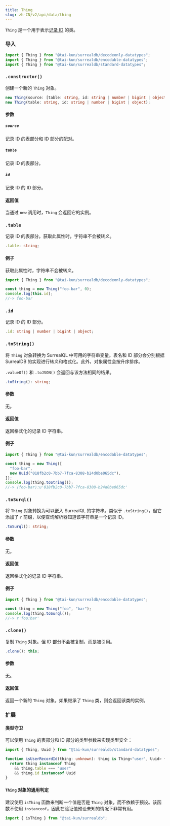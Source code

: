 ```yaml
---
title: Thing
slug: zh-CN/v2/api/data/thing
---
```



`Thing` 是一个用于表示[记录 ID](https://surrealdb.com/docs/surrealql/datamodel/ids) 的类。

### 导入

```ts
import { Thing } from "@tai-kun/surrealdb/decodeonly-datatypes";
import { Thing } from "@tai-kun/surrealdb/encodable-datatypes";
import { Thing } from "@tai-kun/surrealdb/standard-datatypes";
```

### `.constructor()`

创建一个新的 `Thing` 对象。

```ts
new Thing(source: [table: string, id: string | number | bigint | object]);
new Thing(table: string, id: string | number | bigint | object);
```

#### 参数

##### `source`

记录 ID 的表部分和 ID 部分的配对。

##### `table`

记录 ID 的表部分。

##### `id`

记录 ID 的 ID 部分。

#### 返回值

当通过 `new` 调用时，`Thing` 会返回它的实例。

### `.table` <Badge variant="instance" /><Badge variant="property" /><Badge variant="decodeonly" />

记录 ID 的表部分。获取此属性时，字符串不会被转义。

```ts
.table: string;
```

#### 例子

获取此属性时，字符串不会被转义。

```ts
import { Thing } from "@tai-kun/surrealdb/decodeonly-datatypes";

const thing = new Thing("foo-bar", 0);
console.log(this.id);
//-> foo-bar
```

### `.id` <Badge variant="instance" /><Badge variant="property" /><Badge variant="decodeonly" />

记录 ID 的 ID 部分。

```ts
.id: string | number | bigint | object;
```

### `.toString()` <Badge variant="instance" /><Badge variant="method" /><Badge variant="encodable" />

将 `Thing` 对象转换为 SurrealQL 中可用的字符串变量。表名和 ID 部分会分别根据 SurrealDB 的实现进行转义和格式化。此外，对象属性会按升序排序。

`.valueOf()` 和 `.toJSON()` 会返回与该方法相同的结果。

```ts
.toString(): string;
```

#### 参数

无。

#### 返回值

返回格式化的记录 ID 字符串。

#### 例子

```ts
import { Thing } from "@tai-kun/surrealdb/encodable-datatypes";

const thing = new Thing([
  "foo-bar",
  new Uuid("018fb2c0-7bb7-7fca-8308-b24d0be065dc"),
]);
console.log(thing.toString());
//-> ⟨foo-bar⟩:u'018fb2c0-7bb7-7fca-8308-b24d0be065dc'
```

### `.toSurql()` <Badge variant="instance" /><Badge variant="method" /><Badge variant="encodable" />

将 `Thing` 对象转换为可以嵌入 SurrealQL 的字符串。类似于 `.toString()`，但它添加了 `r` 前缀，以便查询解析器知道该字符串是一个记录 ID。

```ts
.toSurql(): string;
```

#### 参数

无。

#### 返回值

返回格式化的记录 ID 字符串。

#### 例子

```ts
import { Thing } from "@tai-kun/surrealdb/encodable-datatypes";

const thing = new Thing("foo", "bar");
console.log(thing.toSurql());
//-> r'foo:bar'
```

### `.clone()` <Badge variant="instance" /><Badge variant="method" /><Badge variant="standard" />

复制 `Thing` 对象。但 ID 部分不会被复制，而是被引用。

```ts
.clone(): this;
```

#### 参数

无。

#### 返回值

返回一个新的 `Thing` 对象。如果继承了 `Thing` 类，则会返回该类的实例。

### 扩展

#### 类型守卫

可以使用 `Thing` 的表部分和 ID 部分的类型参数来实现类型安全：

```ts
import { Thing, Uuid } from "@tai-kun/surrealdb/standard-datatypes";

function isUserRecordId(thing: unknown): thing is Thing<"user", Uuid> {
  return thing instanceof Thing
    && thing.table === "user"
    && thing.id instanceof Uuid
}
```

#### `Thing` 对象的通用判定

建议使用 `isThing` 函数来判断一个值是否是 `Thing` 对象，而不依赖于预设。该函数不使用 `instanceof`，因此在验证值预设未知的情况下非常有用。

```ts
import { isThing } from "@tai-kun/surrealdb";
```
